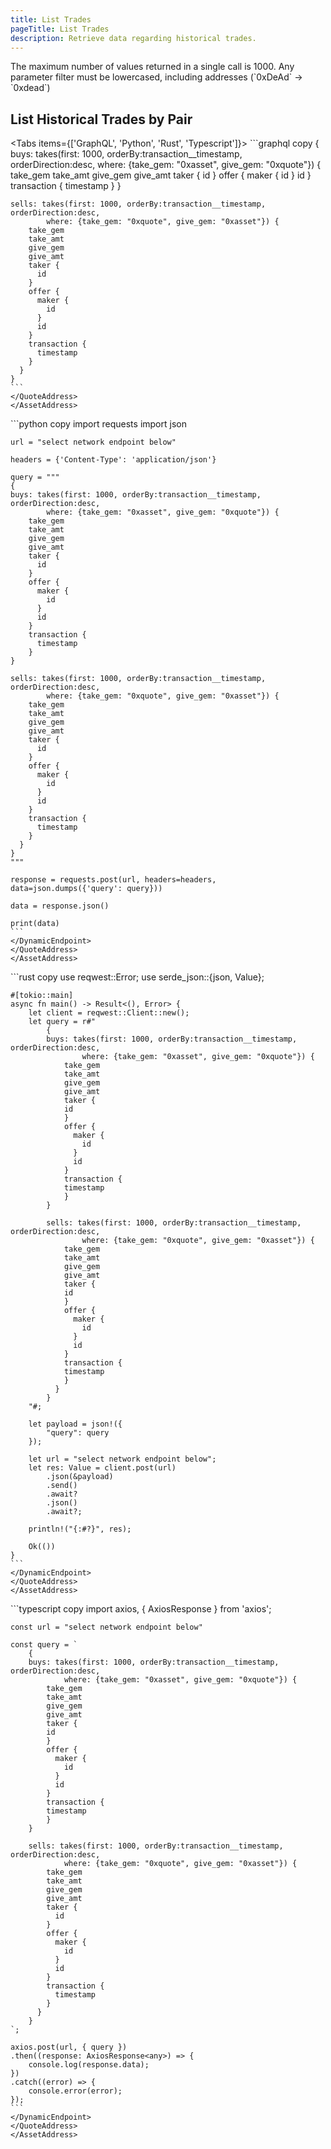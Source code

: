 ```yaml
---
title: List Trades
pageTitle: List Trades
description: Retrieve data regarding historical trades.
---
```



<Callout>
    The maximum number of values returned in a single call is 1000.
</Callout>

<Callout type="warning" emoji="⚠️">
  Any parameter filter must be lowercased, including addresses (`0xDeAd` -> `0xdead`)
</Callout>

## List Historical Trades by Pair

<Tabs items={['GraphQL', 'Python', 'Rust', 'Typescript']}>
  <Tab>
    <AssetAddress>
    <QuoteAddress>
    ```graphql copy
    {
    buys: takes(first: 1000, orderBy:transaction__timestamp, orderDirection:desc,
            where: {take_gem: "0xasset", give_gem: "0xquote"}) {
        take_gem
        take_amt
        give_gem
        give_amt
        taker { 
          id 
        }
        offer {
          maker { 
            id
          }
          id
        }
        transaction {
          timestamp
        }
    }
    
    sells: takes(first: 1000, orderBy:transaction__timestamp, orderDirection:desc,
            where: {take_gem: "0xquote", give_gem: "0xasset"}) {
        take_gem
        take_amt
        give_gem
        give_amt
        taker { 
          id 
        }
        offer {
          maker { 
            id
          }
          id
        }
        transaction {
          timestamp
        }
      }
    }
    ```
    </QuoteAddress>
    </AssetAddress>
  </Tab>

  <Tab>
    <AssetAddress>
    <QuoteAddress>
    <DynamicEndpoint>
    ```python copy
    import requests
    import json

    url = "select network endpoint below"

    headers = {'Content-Type': 'application/json'}

    query = """
    {
    buys: takes(first: 1000, orderBy:transaction__timestamp, orderDirection:desc,
            where: {take_gem: "0xasset", give_gem: "0xquote"}) {
        take_gem
        take_amt
        give_gem
        give_amt
        taker { 
          id 
        }
        offer {
          maker { 
            id
          }
          id
        }
        transaction {
          timestamp
        }
    }
    
    sells: takes(first: 1000, orderBy:transaction__timestamp, orderDirection:desc,
            where: {take_gem: "0xquote", give_gem: "0xasset"}) {
        take_gem
        take_amt
        give_gem
        give_amt
        taker { 
          id 
        }
        offer {
          maker { 
            id
          }
          id
        }
        transaction {
          timestamp
        }
      }
    }
    """

    response = requests.post(url, headers=headers, data=json.dumps({'query': query}))

    data = response.json()

    print(data)
    ```
    </DynamicEndpoint>
    </QuoteAddress>
    </AssetAddress>
  </Tab>

  <Tab>
    <AssetAddress>
    <QuoteAddress>
    <DynamicEndpoint>
    ```rust copy
    use reqwest::Error;
    use serde_json::{json, Value};

    #[tokio::main]
    async fn main() -> Result<(), Error> {
        let client = reqwest::Client::new();
        let query = r#"
            {
            buys: takes(first: 1000, orderBy:transaction__timestamp, orderDirection:desc,
                    where: {take_gem: "0xasset", give_gem: "0xquote"}) {
                take_gem
                take_amt
                give_gem
                give_amt
                taker { 
                id 
                }
                offer {
                  maker { 
                    id
                  }
                  id
                }
                transaction {
                timestamp
                }
            }
            
            sells: takes(first: 1000, orderBy:transaction__timestamp, orderDirection:desc,
                    where: {take_gem: "0xquote", give_gem: "0xasset"}) {
                take_gem
                take_amt
                give_gem
                give_amt
                taker { 
                id 
                }
                offer {
                  maker { 
                    id
                  }
                  id
                }
                transaction {
                timestamp
                }
              }
            }
        "#;

        let payload = json!({
            "query": query
        });

        let url = "select network endpoint below";
        let res: Value = client.post(url)
            .json(&payload)
            .send()
            .await?
            .json()
            .await?;

        println!("{:#?}", res);

        Ok(())
    }
    ```
    </DynamicEndpoint>
    </QuoteAddress>
    </AssetAddress>
  </Tab>

  <Tab>
    <AssetAddress>
    <QuoteAddress>
    <DynamicEndpoint>
    ```typescript copy
    import axios, { AxiosResponse } from 'axios';

    const url = "select network endpoint below"

    const query = `
        {
        buys: takes(first: 1000, orderBy:transaction__timestamp, orderDirection:desc,
                where: {take_gem: "0xasset", give_gem: "0xquote"}) {
            take_gem
            take_amt
            give_gem
            give_amt
            taker { 
            id 
            }
            offer {
              maker { 
                id
              }
              id
            }
            transaction {
            timestamp
            }
        }
        
        sells: takes(first: 1000, orderBy:transaction__timestamp, orderDirection:desc,
                where: {take_gem: "0xquote", give_gem: "0xasset"}) {
            take_gem
            take_amt
            give_gem
            give_amt
            taker { 
              id 
            }
            offer {
              maker { 
                id
              }
              id
            }
            transaction {
              timestamp
            }
          }
        }
    `;

    axios.post(url, { query })
    .then((response: AxiosResponse<any>) => {
        console.log(response.data);
    })
    .catch((error) => {
        console.error(error);
    });
    ```
    </DynamicEndpoint>
    </QuoteAddress>
    </AssetAddress>
  </Tab>
</Tabs>


